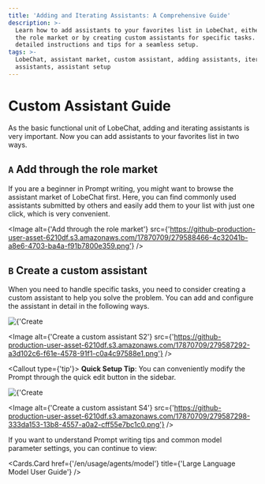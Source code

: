 ```yaml
---
title: 'Adding and Iterating Assistants: A Comprehensive Guide'
description: >-
  Learn how to add assistants to your favorites list in LobeChat, either through
  the role market or by creating custom assistants for specific tasks. Get
  detailed instructions and tips for a seamless setup.
tags: >-
  LobeChat, assistant market, custom assistant, adding assistants, iterating
  assistants, assistant setup
---
```

# Custom Assistant Guide

As the basic functional unit of LobeChat, adding and iterating assistants is very important. Now you can add assistants to your favorites list in two ways.

## `A` Add through the role market

If you are a beginner in Prompt writing, you might want to browse the assistant market of LobeChat first. Here, you can find commonly used assistants submitted by others and easily add them to your list with just one click, which is very convenient.

<Image alt={'Add through the role market'} src={'https://github-production-user-asset-6210df.s3.amazonaws.com/17870709/279588466-4c32041b-a8e6-4703-ba4a-f91b7800e359.png'} />

## `B` Create a custom assistant

When you need to handle specific tasks, you need to consider creating a custom assistant to help you solve the problem. You can add and configure the assistant in detail in the following ways.

<Cards rows={2}>
  <Image alt={'Create a custom assistant S1'} src={'https://github-production-user-asset-6210df.s3.amazonaws.com/17870709/279587283-a3ea8dfd-70fb-47ee-ab00-e3911ac6a939.png'} />

  <Image alt={'Create a custom assistant S2'} src={'https://github-production-user-asset-6210df.s3.amazonaws.com/17870709/279587292-a3d102c6-f61e-4578-91f1-c0a4c97588e1.png'} />
</Cards>

<Callout type={'tip'}>
  **Quick Setup Tip**: You can conveniently modify the Prompt through the quick edit button in the sidebar.
</Callout>

<Cards rows={2}>
  <Image alt={'Create a custom assistant S3'} src={'https://github-production-user-asset-6210df.s3.amazonaws.com/17870709/279587294-388d1877-193e-4a50-9fe8-8fbcc3ccefa0.png'} />

  <Image alt={'Create a custom assistant S4'} src={'https://github-production-user-asset-6210df.s3.amazonaws.com/17870709/279587298-333da153-13b8-4557-a0a2-cff55e7bc1c0.png'} />
</Cards>

If you want to understand Prompt writing tips and common model parameter settings, you can continue to view:

<Cards>
  <Cards.Card href={'/en/usage/agents/prompt'} title={'Prompt User Guide'} />

  <Cards.Card href={'/en/usage/agents/model'} title={'Large Language Model User Guide'} />
</Cards>
